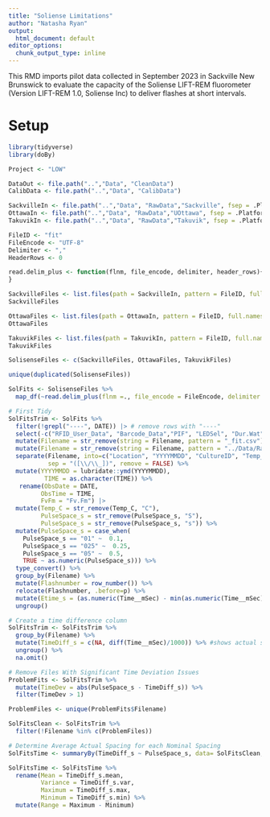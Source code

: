 ```yaml
---
title: "Soliense Limitations"
author: "Natasha Ryan"
output: 
  html_document: default
editor_options: 
  chunk_output_type: inline
---
```


This RMD imports pilot data collected in September 2023 in Sackville New Brunswick to evaluate the capacity of the Soliense LIFT-REM fluorometer (Version LIFT-REM 1.0, Soliense Inc) to deliver flashes at short intervals. 

# Setup
```r
library(tidyverse)
library(doBy)
```

```r
Project <- "LOW"

DataOut <- file.path("..","Data", "CleanData")
CalibData <- file.path("..","Data", "CalibData")

SackvilleIn <- file.path("..","Data", "RawData","Sackville", fsep = .Platform$file.sep)
OttawaIn <- file.path("..","Data", "RawData","UOttawa", fsep = .Platform$file.sep)
TakuvikIn <- file.path("..","Data", "RawData","Takuvik", fsep = .Platform$file.sep)

FileID <- "fit"
FileEncode <- "UTF-8" 
Delimiter <- ","
HeaderRows <- 0
```

```r
read.delim_plus <- function(flnm, file_encode, delimiter, header_rows){read.delim(flnm, fileEncoding = file_encode, sep = delimiter,  skip = header_rows, row.names = NULL) %>% mutate(Filename = flnm)
}
```


```r
SackvilleFiles <- list.files(path = SackvilleIn, pattern = FileID, full.names = TRUE)
SackvilleFiles

OttawaFiles <- list.files(path = OttawaIn, pattern = FileID, full.names = TRUE)
OttawaFiles

TakuvikFiles <- list.files(path = TakuvikIn, pattern = FileID, full.names = TRUE)
TakuvikFiles

SolisenseFiles <- c(SackvilleFiles, OttawaFiles, TakuvikFiles)

unique(duplicated(SolisenseFiles)) 

SolFits <- SolisenseFiles %>%
  map_df(~read.delim_plus(flnm =., file_encode = FileEncode, delimiter = Delimiter, header_rows = HeaderRows)) #purrr::map to read all files
```



```r
# First Tidy 
SolFitsTrim <- SolFits %>%
  filter(!grepl("----", DATE)) |> # remove rows with "----" 
  select(-c("RFID_User_Data", "Barcode_Data","PIF", "LEDSel", "Dur.Wat", "Lon", "Lat", "GPS_stat","X","Light_1", "Light_2", "Light_3","Light_4","Light_5","Light_6", "Tau1QA","Alp1QA","Alp1PQ","Tau1PQ")) %>% # remove superfluous columns
  mutate(Filename = str_remove(string = Filename, pattern = "_fit.csv")) %>%
  mutate(Filename = str_remove(string = Filename, pattern = "../Data/RawData/")) %>%
  separate(Filename, into=c("Location", "YYYYMMDD", "CultureID", "Temp_C", "PulseSpace_s"), 
           sep = "([\\/\\_])", remove = FALSE) %>%
  mutate(YYYYMMDD = lubridate::ymd(YYYYMMDD),
          TIME = as.character(TIME)) %>%
   rename(ObsDate = DATE,
         ObsTime = TIME,
         FvFm = "Fv.Fm") |>
  mutate(Temp_C = str_remove(Temp_C, "C"),
         PulseSpace_s = str_remove(PulseSpace_s, "S"), 
         PulseSpace_s = str_remove(PulseSpace_s, "s")) %>%
  mutate(PulseSpace_s = case_when(
    PulseSpace_s == "01" ~  0.1,
    PulseSpace_s == "025" ~  0.25,
    PulseSpace_s == "05" ~  0.5,
    TRUE ~ as.numeric(PulseSpace_s))) %>%
  type_convert() %>%
  group_by(Filename) %>%
  mutate(Flashnumber = row_number()) %>%
  relocate(Flashnumber, .before=p) %>%
  mutate(Etime_s = (as.numeric(Time__mSec) - min(as.numeric(Time__mSec), na.rm = TRUE))/1000) %>%
  ungroup()
```


```r
# Create a time difference column 
SolFitsTrim <- SolFitsTrim %>% 
  group_by(Filename) %>%
  mutate(TimeDiff_s = c(NA, diff(Time__mSec)/1000)) %>% #shows actual spacing between flashes
  ungroup() %>%
  na.omit() 

# Remove Files With Significant Time Deviation Issues
ProblemFits <- SolFitsTrim %>% 
  mutate(TimeDev = abs(PulseSpace_s - TimeDiff_s)) %>%
  filter(TimeDev > 1)

ProblemFiles <- unique(ProblemFits$Filename)

SolFitsClean <- SolFitsTrim %>%
  filter(!Filename %in% c(ProblemFiles))

# Determine Average Actual Spacing for each Nominal Spacing  
SolFitsTime <- summaryBy(TimeDiff_s ~ PulseSpace_s, data= SolFitsClean, FUN = c(mean, var, min, max)) 

SolFitsTime <- SolFitsTime %>%
  rename(Mean = TimeDiff_s.mean, 
         Variance = TimeDiff_s.var,
         Maximum = TimeDiff_s.max, 
         Minimum = TimeDiff_s.min) %>%
  mutate(Range = Maximum - Minimum)
```






